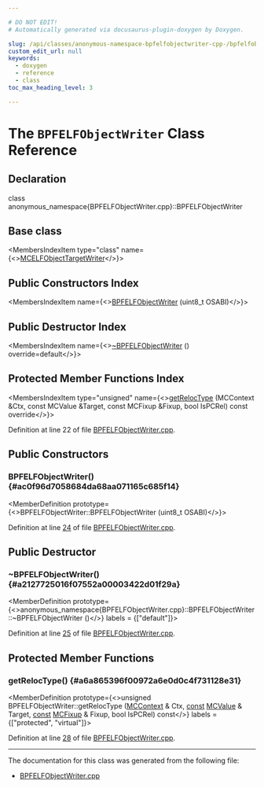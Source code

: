 ```yaml
---

# DO NOT EDIT!
# Automatically generated via docusaurus-plugin-doxygen by Doxygen.

slug: /api/classes/anonymous-namespace-bpfelfobjectwriter-cpp-/bpfelfobjectwriter
custom_edit_url: null
keywords:
  - doxygen
  - reference
  - class
toc_max_heading_level: 3

---
```





# The `BPFELFObjectWriter` Class Reference

<DoxygenPage pluginConfig={pluginConfig}>



## Declaration

<CodeBlock>class anonymous_namespace{BPFELFObjectWriter.cpp}::BPFELFObjectWriter</CodeBlock>

## Base class

<MembersIndex>

<MembersIndexItem
  type="class"
  name={<><a href="/docs/api/classes/llvm/mcelfobjecttargetwriter">MCELFObjectTargetWriter</a></>}>
</MembersIndexItem>

</MembersIndex>

## Public Constructors Index

<MembersIndex>

<MembersIndexItem
  name={<><a href="#ac0f96d7058684da68aa071165c685f14">BPFELFObjectWriter</a> (uint8&#95;t OSABI)</>}>
</MembersIndexItem>

</MembersIndex>

## Public Destructor Index

<MembersIndex>

<MembersIndexItem
  name={<><a href="#a2127725016f07552a00003422d01f29a">~BPFELFObjectWriter</a> () override=default</>}>
</MembersIndexItem>

</MembersIndex>

## Protected Member Functions Index

<MembersIndex>

<MembersIndexItem
  type="unsigned"
  name={<><a href="#a6a865396f00972a6e0d0c4f731128e31">getRelocType</a> (MCContext &amp;Ctx, const MCValue &amp;Target, const MCFixup &amp;Fixup, bool IsPCRel) const override</>}>
</MembersIndexItem>

</MembersIndex>


Definition at line 22 of file <a href="/docs/api/files/lib/lib/target/lib/target/bpf/lib/target/bpf/mctargetdesc/bpfelfobjectwriter-cpp">BPFELFObjectWriter.cpp</a>.

<SectionDefinition>

## Public Constructors

### BPFELFObjectWriter() {#ac0f96d7058684da68aa071165c685f14}

<MemberDefinition
  prototype={<>BPFELFObjectWriter::BPFELFObjectWriter (uint8&#95;t OSABI)</>}>

Definition at line <a href="/docs/api/files/lib/lib/target/lib/target/bpf/lib/target/bpf/mctargetdesc/bpfelfobjectwriter-cpp/#l00024">24</a> of file <a href="/docs/api/files/lib/lib/target/lib/target/bpf/lib/target/bpf/mctargetdesc/bpfelfobjectwriter-cpp">BPFELFObjectWriter.cpp</a>.
</MemberDefinition>

</SectionDefinition>

<SectionDefinition>

## Public Destructor

### ~BPFELFObjectWriter() {#a2127725016f07552a00003422d01f29a}

<MemberDefinition
  prototype={<>anonymous&#95;namespace&#123;BPFELFObjectWriter.cpp&#125;::BPFELFObjectWriter::~BPFELFObjectWriter ()</>}
  labels = {["default"]}>

Definition at line <a href="/docs/api/files/lib/lib/target/lib/target/bpf/lib/target/bpf/mctargetdesc/bpfelfobjectwriter-cpp/#l00025">25</a> of file <a href="/docs/api/files/lib/lib/target/lib/target/bpf/lib/target/bpf/mctargetdesc/bpfelfobjectwriter-cpp">BPFELFObjectWriter.cpp</a>.
</MemberDefinition>

</SectionDefinition>

<SectionDefinition>

## Protected Member Functions

### getRelocType() {#a6a865396f00972a6e0d0c4f731128e31}

<MemberDefinition
  prototype={<>unsigned BPFELFObjectWriter::getRelocType (<a href="/docs/api/classes/llvm/mccontext">MCContext</a> &amp; Ctx, <a href="/docs/api/files/lib/lib/target/lib/target/aarch64/aarch64promoteconstant-cpp/#a90f8350fecae261c25be85d38b451bff">const</a> <a href="/docs/api/classes/llvm/mcvalue">MCValue</a> &amp; Target, <a href="/docs/api/files/lib/lib/target/lib/target/aarch64/aarch64promoteconstant-cpp/#a90f8350fecae261c25be85d38b451bff">const</a> <a href="/docs/api/classes/llvm/mcfixup">MCFixup</a> &amp; Fixup, bool IsPCRel) const</>}
  labels = {["protected", "virtual"]}>

Definition at line <a href="/docs/api/files/lib/lib/target/lib/target/bpf/lib/target/bpf/mctargetdesc/bpfelfobjectwriter-cpp/#l00028">28</a> of file <a href="/docs/api/files/lib/lib/target/lib/target/bpf/lib/target/bpf/mctargetdesc/bpfelfobjectwriter-cpp">BPFELFObjectWriter.cpp</a>.
</MemberDefinition>

</SectionDefinition>

<hr/>

The documentation for this class was generated from the following file:

<ul>
<li><a href="/docs/api/files/lib/lib/target/lib/target/bpf/lib/target/bpf/mctargetdesc/bpfelfobjectwriter-cpp">BPFELFObjectWriter.cpp</a></li>
</ul>

</DoxygenPage>
